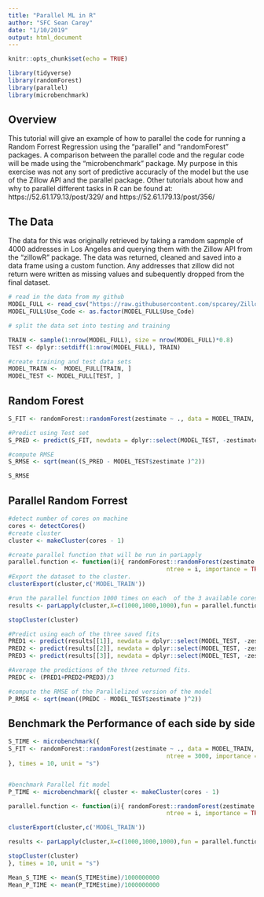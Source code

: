 ```yaml
---
title: "Parallel ML in R"
author: "SFC Sean Carey"
date: "1/10/2019"
output: html_document
---
```


```r
knitr::opts_chunk$set(echo = TRUE)

library(tidyverse)
library(randomForest)
library(parallel)
library(microbenchmark)

```

## Overview

This tutorial will give an example of how to parallel the code for running a Random Forrest Regression using the "parallel" and "randomForest" packages. A comparison between the parallel code and the regular code will be made using the "microbenchmark" package. My purpose in this exercise was not any sort of predictive accuracly of the model but the use of the Zillow API and  the parallel package.   Other tutorials about how and why to parallel different tasks in R can be found at: https://52.61.179.13/post/329/   and   https://52.61.179.13/post/356/ 



## The Data

   The data for this  was originally retrieved by taking a ramdom sapmple of 4000 addresses in Los Angeles and querying them with the Zillow API from the "zillowR" package. The data was returned, cleaned and saved into a data frame using a custom function. Any addresses that zillow did not return were written as missing values and subequently dropped from the final dataset. 

```r

# read in the data from my github
MODEL_FULL <- read_csv("https://raw.githubusercontent.com/spcarey/ZillowR_and_Parallel/master/ZILLOW_DATA.csv")
MODEL_FULL$Use_Code <- as.factor(MODEL_FULL$Use_Code)

# split the data set into testing and training 

TRAIN <- sample(1:nrow(MODEL_FULL), size = nrow(MODEL_FULL)*0.8)
TEST <- dplyr::setdiff(1:nrow(MODEL_FULL), TRAIN)

#create training and test data sets
MODEL_TRAIN <-  MODEL_FULL[TRAIN, ]
MODEL_TEST <- MODEL_FULL[TEST, ]


```

## Random Forest 

```r
S_FIT <- randomForest::randomForest(zestimate ~ ., data = MODEL_TRAIN, mtry = (ncol(MODEL_TRAIN) - 1)/3, ntree = 3000, importance = TRUE)

#Predict using Test set
S_PRED <- predict(S_FIT, newdata = dplyr::select(MODEL_TEST, -zestimate))

#compute RMSE
S_RMSE <- sqrt(mean((S_PRED - MODEL_TEST$zestimate )^2))

S_RMSE
```

## Parallel Random Forrest

```r
#detect number of cores on machine
cores <- detectCores()
#create cluster
cluster <- makeCluster(cores - 1)

#create parallel function that will be run in parLapply
parallel.function <- function(i){ randomForest::randomForest(zestimate ~ ., data = MODEL_TRAIN, mtry = (ncol(MODEL_TRAIN) - 1)/3, 
											 ntree = i, importance = TRUE)}
#Export the dataset to the cluster.
clusterExport(cluster,c('MODEL_TRAIN'))

#run the parallel function 1000 times on each  of the 3 available cores.
results <- parLapply(cluster,X=c(1000,1000,1000),fun = parallel.function)

stopCluster(cluster)

#Predict using each of the three saved fits
PRED1 <- predict(results[[1]], newdata = dplyr::select(MODEL_TEST, -zestimate))
PRED2 <- predict(results[[2]], newdata = dplyr::select(MODEL_TEST, -zestimate))
PRED3 <- predict(results[[3]], newdata = dplyr::select(MODEL_TEST, -zestimate))

#Average the predictions of the three returned fits. 
PREDC <- (PRED1+PRED2+PRED3)/3

#compute the RMSE of the Parallelized version of the model
P_RMSE <- sqrt(mean((PREDC - MODEL_TEST$zestimate )^2))
```

## Benchmark the Performance of each side by side
```r
S_TIME <- microbenchmark({
S_FIT <- randomForest::randomForest(zestimate ~ ., data = MODEL_TRAIN, mtry = ncol(MODEL_TRAIN) - 1, 
											 ntree = 3000, importance = TRUE)
}, times = 10, unit = "s")


#benchmark Parallel fit model
P_TIME <- microbenchmark({ cluster <- makeCluster(cores - 1)

parallel.function <- function(i){ randomForest::randomForest(zestimate ~ ., data = MODEL_TRAIN, mtry = ncol(MODEL_TRAIN) - 1, 
											 ntree = i, importance = TRUE)}

clusterExport(cluster,c('MODEL_TRAIN'))

results <- parLapply(cluster,X=c(1000,1000,1000),fun = parallel.function)

stopCluster(cluster)  
}, times = 10, unit = "s")

Mean_S_TIME <- mean(S_TIME$time)/1000000000
Mean_P_TIME <- mean(P_TIME$time)/1000000000
```


